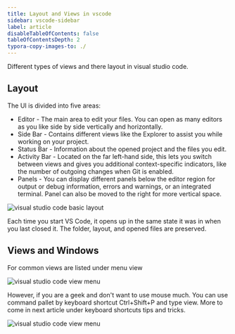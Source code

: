 ```yaml
---
title: Layout and Views in vscode
sidebar: vscode-sidebar
label: article
disableTableOfContents: false
tableOfContentsDepth: 2
typora-copy-images-to: ./
---
```


Different types of views and there layout in visual studio code.

## Layout

The UI is divided into five areas:

- Editor - The main area to edit your files. You can open as many editors as you like side by side vertically and horizontally.
- Side Bar - Contains different views like the Explorer to assist you while working on your project.
- Status Bar - Information about the opened project and the files you edit.
- Activity Bar - Located on the far left-hand side, this lets you switch between views and gives you additional context-specific indicators, like the number of outgoing changes when Git is enabled.
- Panels - You can display different panels below the editor region for output or debug information, errors and warnings, or an integrated terminal. Panel can also be moved to the right for more vertical space.

![visual studio code basic layout](./vscode-layout.png)

Each time you start VS Code, it opens up in the same state it was in when you last closed it. The folder, layout, and opened files are preserved.

## Views and Windows

For common views are listed under menu view

![visual studio code view menu](./vscode-view.png)

However, if you are a geek and don't want to use mouse much. You can use command pallet by keyboard shortcut Ctrl+Shift+P and type view. More to come in next article under keyboard shortcuts tips and tricks.

![visual studio code view menu](./vscode-cmd-view.png)
